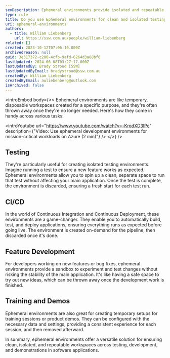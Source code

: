 ```yaml
---
seoDescription: Ephemeral environments provide isolated and repeatable workspaces for testing, development, and demonstrations, ensuring clean and efficient workflows.
type: rule
title: Do you use Ephemeral environments for clean and isolated testing?
uri: ephemeral-environments
authors:
  - title: William Liebenberg
    url: https://ssw.com.au/people/william-liebenberg
related: []
created: 2023-10-12T07:06:10.000Z
archivedreason: null
guid: 3e317372-c200-4cfb-9afd-6264d3a88bf6
lastUpdated: 2024-06-08T03:27:17.000Z
lastUpdatedBy: Brady Stroud [SSW]
lastUpdatedByEmail: bradystroud@ssw.com.au
createdBy: William Liebenberg
createdByEmail: awliebenberg@outlook.com
isArchived: false
---
```


<introEmbed
  body={<>
Ephemeral environments are like temporary, disposable workspaces created for a specific purpose, and they're often thrown away once they're no longer needed. Here's how they come in handy across various tasks:

&lt;introYoutube url="https://www.youtube.com/watch?v=-KrodXD3lPc" description={"Video: Use ephemeral development environments for mission-critical workloads on Azure (2 min)"} /&gt;
  </>}
/>
## Testing

They're particularly useful for creating isolated testing environments. Imagine running a test to ensure a new feature works as expected. Ephemeral environments allow you to spin up a clean, separate space to run that test without affecting your main application. Once the test is complete, the environment is discarded, ensuring a fresh start for each test run.

## CI/CD

In the world of Continuous Integration and Continuous Deployment, these environments are a game-changer. They enable you to automatically build, test, and deploy applications, ensuring everything runs as expected before going live. The environment is created on-demand for the pipeline, then discarded once it's done.

## Feature Development

For developers working on new features or bug fixes, ephemeral environments provide a sandbox to experiment and test changes without risking the stability of the main application. It's like having a safe space to try out new ideas, which can be thrown away once the development work is finished.

## Training and Demos

Ephemeral environments are also great for creating temporary setups for training sessions or product demos. They can be configured with the necessary data and settings, providing a consistent experience for each session, and then removed afterward.

In summary, ephemeral environments offer a versatile solution for ensuring clean, isolated, and repeatable workspaces across testing, development, and demonstrations in software applications.
